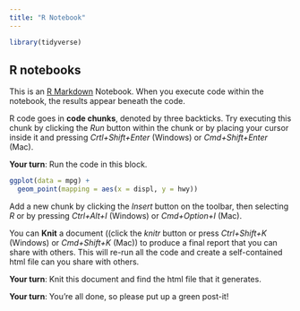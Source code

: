 ```yaml
---
title: "R Notebook"
---
```


```r
library(tidyverse)
```

## R notebooks

This is an [R Markdown](http://rmarkdown.rstudio.com) Notebook. When you execute code within the notebook, the results appear beneath the code. 

R code goes in **code chunks**, denoted by three backticks. Try executing this chunk by clicking the *Run* button within the chunk or by placing your cursor inside it and pressing *Crtl+Shift+Enter* (Windows) or *Cmd+Shift+Enter* (Mac). 

__Your turn__: Run the code in this block.

```r
ggplot(data = mpg) +
  geom_point(mapping = aes(x = displ, y = hwy))
```

Add a new chunk by clicking the *Insert* button on the toolbar, then selecting *R* or by pressing  *Ctrl+Alt+I* (Windows) or *Cmd+Option+I* (Mac).

You can __Knit__ a document ((click the *knitr* button or press *Ctrl+Shift+K* (Windows) or *Cmd+Shift+K* (Mac)) to produce a final report that you can share with others. This will re-run all the code and create a self-contained html file can you share with others.

__Your turn__: Knit this document and find the html file that it generates.

__Your turn__: You're all done, so please put up a green post-it!